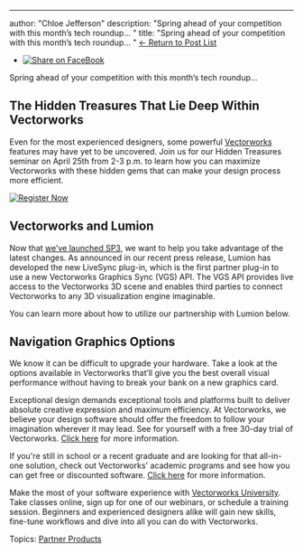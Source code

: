 ---
author: "Chloe Jefferson"
description: "Spring ahead of your competition with this month’s tech roundup… 
"
title: "Spring ahead of your competition with this month’s tech roundup… 
" 
[← Return to Post List](../../../net/vectorworks/blog/index.html) 

* [![Share on FaceBook](https://2659751.fs1.hubspotusercontent-na1.net/hubfs/2659751/michaelDemo/share-FB.png)](https://www.facebook.com/sharer/sharer.php?u=https%3A%2F%2Fblog.vectorworks.net%2Ftech-roundup-april)

Spring ahead of your competition with this month’s tech roundup…

## The Hidden Treasures That Lie Deep Within Vectorworks

Even for the most experienced designers, some powerful [Vectorworks](https://www.vectorworks.net/en?utm%5Fcampaign=blog&utm%5Fsource=intext&utm%5Fmedium=planetvectorworks&utm%5Fcontent=techroundup0418) features may have yet to be uncovered. Join us for our Hidden Treasures seminar on April 25th from 2-3 p.m. to learn how you can maximize Vectorworks with these hidden gems that can make your design process more efficient.

[![Register Now](https://no-cache.hubspot.com/cta/default/3018241/a7142a42-0375-4a01-9531-c41c56627732.png)](https://cta-redirect.hubspot.com/cta/redirect/3018241/a7142a42-0375-4a01-9531-c41c56627732) 

## Vectorworks and Lumion

Now that [we’ve launched SP3](https://www.vectorworks.net/news/press-releases/vectorworks-inc-announces-lumion-live-sync-rendering-linked-panoramas-and-my-virtual-rig-advancement?utm%5Fcampaign=blog&utm%5Fsource=intext&utm%5Fmedium=planetvectorworks&utm%5Fcontent=techroundup0418), we want to help you take advantage of the latest changes. As announced in our recent press release, Lumion has developed the new LiveSync plug-in, which is the first partner plug-in to use a new Vectorworks Graphics Sync (VGS) API. The VGS API provides live access to the Vectorworks 3D scene and enables third parties to connect Vectorworks to any 3D visualization engine imaginable.

You can learn more about how to utilize our partnership with Lumion below.

## Navigation Graphics Options

We know it can be difficult to upgrade your hardware. Take a look at the options available in Vectorworks that’ll give you the best overall visual performance without having to break your bank on a new graphics card. 

Exceptional design demands exceptional tools and platforms built to deliver absolute creative expression and maximum efficiency. At Vectorworks, we believe your design software should offer the freedom to follow your imagination wherever it may lead. See for yourself with a free 30-day trial of Vectorworks. [Click here](https://www.vectorworks.net/trial/form) for more information.

If you're still in school or a recent graduate and are looking for that all-in-one solution, check out Vectorworks' academic programs and see how you can get free or discounted software. [Click here](https://www.vectorworks.net/en-US/education) for more information.

Make the most of your software experience with [Vectorworks University](https://university.vectorworks.net/). Take classes online, sign up for one of our webinars, or schedule a training session. Beginners and experienced designers alike will gain new skills, fine-tune workflows and dive into all you can do with Vectorworks.

 Topics: [Partner Products](https://blog.vectorworks.net/topic/partner-products) 

 